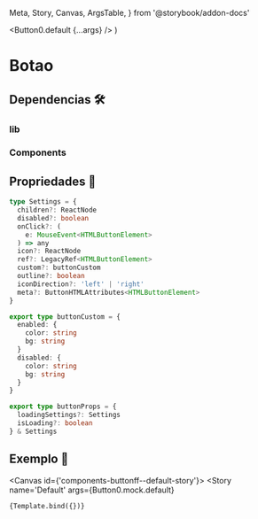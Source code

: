   Meta,
  Story,
  Canvas,
  ArgsTable,
} from '@storybook/addon-docs'

  <Button0.default {...args} />
)

<Meta
  title='Components/Button/0'
  component={Button0.default}
  argTypes={Button0.mock.default}
/>

# Botao

## Dependencias 🛠

### **lib**

### **Components**

## Propriedades 📐

```ts
type Settings = {
  children?: ReactNode
  disabled?: boolean
  onClick?: (
    e: MouseEvent<HTMLButtonElement>
  ) => any
  icon?: ReactNode
  ref?: LegacyRef<HTMLButtonElement>
  custom?: buttonCustom
  outline?: boolean
  iconDirection?: 'left' | 'right'
  meta?: ButtonHTMLAttributes<HTMLButtonElement>
}

export type buttonCustom = {
  enabled: {
    color: string
    bg: string
  }
  disabled: {
    color: string
    bg: string
  }
}

export type buttonProps = {
  loadingSettings?: Settings
  isLoading?: boolean
} & Settings
```

## Exemplo 📌

<Canvas id={'components-buttonff--default-story'}>
  <Story
    name='Default'
    args={Button0.mock.default}
  >
    {Template.bind({})}
  </Story>
</Canvas>
